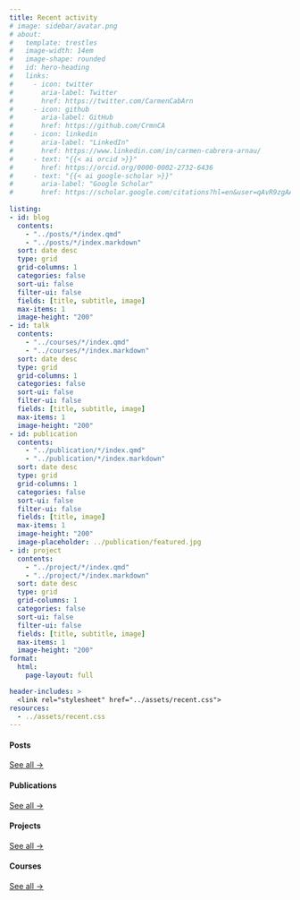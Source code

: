 ```yaml
---
title: Recent activity
# image: sidebar/avatar.png
# about:
#   template: trestles
#   image-width: 14em
#   image-shape: rounded
#   id: hero-heading
#   links:
#     - icon: twitter
#       aria-label: Twitter
#       href: https://twitter.com/CarmenCabArn
#     - icon: github
#       aria-label: GitHub
#       href: https://github.com/CrmnCA
#     - icon: linkedin
#       aria-label: "LinkedIn"
#       href: https://www.linkedin.com/in/carmen-cabrera-arnau/
#     - text: "{{< ai orcid >}}"
#       href: https://orcid.org/0000-0002-2732-6436
#     - text: "{{< ai google-scholar >}}"
#       aria-label: "Google Scholar"
#       href: https://scholar.google.com/citations?hl=en&user=qAvR9zgAAAAJ
      
listing: 
- id: blog
  contents: 
    - "../posts/*/index.qmd"
    - "../posts/*/index.markdown"
  sort: date desc
  type: grid
  grid-columns: 1
  categories: false
  sort-ui: false
  filter-ui: false
  fields: [title, subtitle, image]
  max-items: 1
  image-height: "200"
- id: talk
  contents: 
    - "../courses/*/index.qmd"
    - "../courses/*/index.markdown"
  sort: date desc
  type: grid
  grid-columns: 1
  categories: false
  sort-ui: false
  filter-ui: false
  fields: [title, subtitle, image]
  max-items: 1
  image-height: "200"
- id: publication
  contents: 
    - "../publication/*/index.qmd"
    - "../publication/*/index.markdown"
  sort: date desc
  type: grid
  grid-columns: 1
  categories: false
  sort-ui: false
  filter-ui: false
  fields: [title, image]
  max-items: 1
  image-height: "200"
  image-placeholder: ../publication/featured.jpg
- id: project
  contents: 
    - "../project/*/index.qmd"
    - "../project/*/index.markdown"
  sort: date desc
  type: grid
  grid-columns: 1
  categories: false
  sort-ui: false
  filter-ui: false
  fields: [title, subtitle, image]
  max-items: 1
  image-height: "200"
format: 
  html: 
    page-layout: full

header-includes: >
  <link rel="stylesheet" href="../assets/recent.css">
resources:
  - ../assets/recent.css
---
```





:::: {.grid}

::: {.g-col-3}
#### Posts
::: {#blog}
:::
[See all &rarr;](../posts){.about-links .subtitle}
:::

::: {.g-col-3}
#### Publications
::: {#publication}
:::
[See all &rarr;](../publication){.about-links .subtitle}
:::

::: {.g-col-3}
#### Projects
::: {#project}
:::
[See all &rarr;](../project){.about-links .subtitle}
:::

::: {.g-col-3}
#### Courses
::: {#talk}
:::
[See all &rarr;](../talk){.about-links .subtitle}
:::


::::
